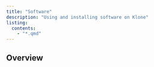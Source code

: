 ```yaml
---
title: "Software"
description: "Using and installing software on Klone"
listing:
  contents:
    - "*.qmd"
---
```



## Overview
